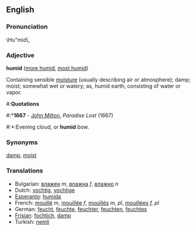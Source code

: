 ==English==

===Pronunciation===
\Hu"mid\,

===Adjective===
'''humid''' ([[more humid]], [[most humid]])

Containing sensible [[moisture]] (usually describing air or atmosphere); damp; moist; somewhat wet or watery; as, humid earth; consisting of water or vapor.

#:'''Quotations'''
#:*'''1667''' - [[w:John Milton|John Milton]], ''Paradise Lost'' (1667)
#:*:Evening cloud, or '''humid''' bow.

===Synonyms===
[[damp]], [[moist]]
===Translations===
*Bulgarian: [[влажен]] ''m'', [[влажна]] ''f'', [[влажно]] ''n''
*Dutch: [[vochtig]], [[vochtige]]
*[[Esperanto]]: [[humida]]
*French: [[mouillé]] ''m'', [[mouillée]] ''f'', [[mouillés]] ''m, pl'', [[mouillées]] ''f, pl''
*German: [[feucht]], [[feuchte]], [[feuchter]], [[feuchten]], [[feuchtes]]
*[[Frisian]]: [[fochtich]], [[damp]]
*Turkish: [[nemli]]
